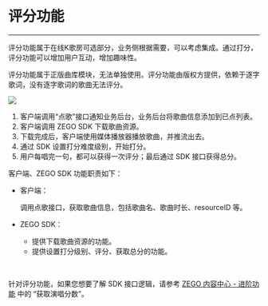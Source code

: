 # 评分功能

---

评分功能属于在线K歌房可选部分，业务侧根据需要，可以考虑集成。通过打分，评分功能可以增加用户互动，增加趣味性。

评分功能属于正版曲库模块，无法单独使用。评分功能由版权方提供，依赖于逐字歌词，没有逐字歌词的歌曲无法评分。


<Frame width="512" height="auto" >
  <img src="https://storage.zego.im/sdk-doc/Pics/GoEnjoy/online_KTV/online_ktv_score.png" />
</Frame>

1. 客户端调用“点歌”接口通知业务后台，业务后台将歌曲信息添加到已点列表。
2. 客户端调用 ZEGO SDK 下载歌曲资源。
3. 下载完成后，客户端使用媒体播放器播放歌曲，并推流出去。
4. 通过 SDK 设置打分难度级别，开始打分。
5. 用户每唱完一句，都可以获得一次评分；最后通过 SDK 接口获得总分。

客户端、ZEGO SDK 功能职责如下：

- 客户端：

    调用点歌接口，获取歌曲信息，包括歌曲名、歌曲时长、resourceID 等。

- ZEGO SDK：

    - 提供下载歌曲资源的功能。
    - 提供设置打分级别、评分、获取总分的功能。

<br/>

针对评分功能，如果您想要了解 SDK 接口逻辑，请参考 [ZEGO 内容中心 - 进阶功能](./../zego-content-center/advanced-features.mdx) 中的 “获取演唱分数”。
